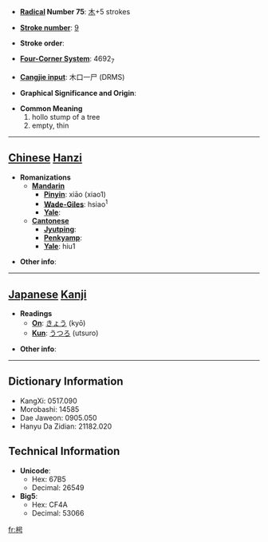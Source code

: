 * '''[[Wiktionary:Chinese radical index| Radical]] Number 75''': [[Wiktionary:Chinese radical index 木|木]]+5 strokes

* '''[[Wiktionary:Chinese total strokes index|Stroke number]]''': [[Wiktionary:Chinese total strokes index 9|9]]

* '''Stroke order''': 

* '''[[Wiktionary:Chinese four corner index|Four-Corner System]]''': 4692<sub>7</sub>

* '''[[Wiktionary:Chinese Cangjie index|Cangjie input]]''': 木口一尸 (DRMS)

* '''Graphical Significance and Origin''': 

* '''Common Meaning'''
*#hollo stump of a tree
*# empty, thin


----

== [[Chinese]] [[Hanzi]] ==

* '''Romanizations'''
** '''[[Mandarin]]'''
*** '''[[Pinyin]]''': xiāo (xiao1)
*** '''[[Wade-Giles]]''': hsiao<sup>1</sup>
*** '''[[Yale]]''': 
** '''[[Cantonese]]'''
*** '''[[Jyutping]]''':
*** '''[[Penkyamp]]''': 
*** '''[[Yale]]''': hiu1

* '''Other info''': 

----

== [[Japanese]] [[Kanji]] ==

* '''Readings'''
** '''[[On]]''': [[きょう]] (kyō)
** '''[[Kun]]''': [[うつろ]] (utsuro)

* '''Other info''':  

----

== Dictionary Information ==

* KangXi: 0517.090
* Morobashi: 14585
* Dae Jaweon: 0905.050
* Hanyu Da Zidian: 21182.020

== Technical Information ==

* '''Unicode''':
** Hex: 67B5
** Decimal: 26549
* '''Big5''':
** Hex: CF4A
** Decimal: 53066

[[fr:枵]]